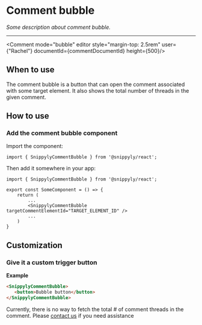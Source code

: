 
# Comment bubble

_Some description about comment bubble._

---

<Comment mode="bubble" editor style="margin-top: 2.5rem" user={"Rachel"} documentId={commentDocumentId} height={500}/>

## When to use

The comment bubble is a button that can open the comment associated with some target element. It also shows the total number of threads in the given comment.

## How to use

### Add the comment bubble component

Import the component:

```tsx copy
import { SnippylyCommentBubble } from '@snippyly/react';
```

Then add it somewhere in your app:

```tsx copy showLineNumbers {6}
import { SnippylyCommentBubble } from '@snippyly/react';

export const SomeComponent = () => {
    return (
        ...
        <SnippylyCommentBubble targetCommentElementId="TARGET_ELEMENT_ID" />
        ...
    )
}
```

## Customization

### Give it a custom trigger button

**Example**
```html copy
<SnippylyCommentBubble>
   <button>Bubble button</button>
</SnippylyCommentBubble>
```

<Callout type="info">Currently, there is no way to fetch the total # of comment threads in the comment. Please [contact us]() if you need assistance</Callout>